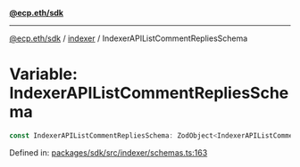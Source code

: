 [**@ecp.eth/sdk**](../../index.mdx)

***

[@ecp.eth/sdk](/sdk-reference/index.mdx) / [indexer](/sdk-reference/indexer/index.mdx) / IndexerAPIListCommentRepliesSchema

# Variable: IndexerAPIListCommentRepliesSchema

```ts
const IndexerAPIListCommentRepliesSchema: ZodObject<IndexerAPIListCommentRepliesSchemaType>;
```

Defined in: [packages/sdk/src/indexer/schemas.ts:163](https://github.com/ecp-eth/comments-monorepo/blob/main/packages/sdk/src/indexer/schemas.ts#L163)
